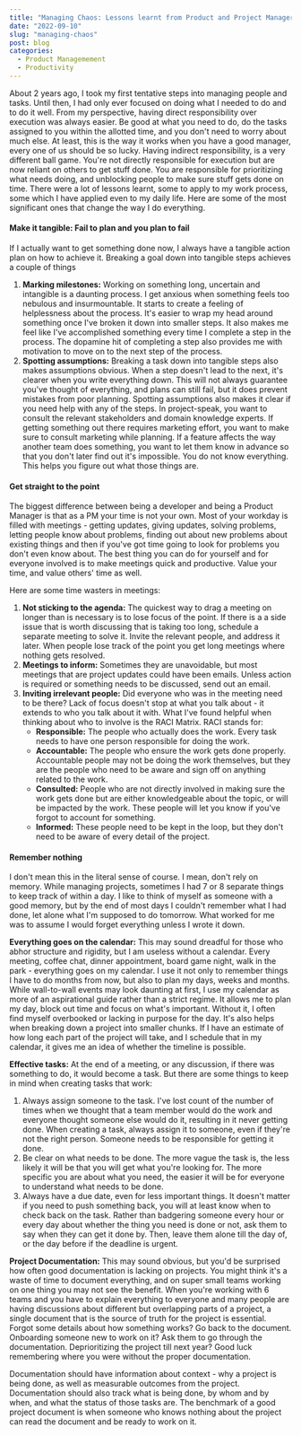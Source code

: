 ```yaml
---
title: "Managing Chaos: Lessons learnt from Product and Project Managers"
date: "2022-09-10"
slug: "managing-chaos"
post: blog
categories:
  - Product Managemement
  - Productivity
---
```


About 2 years ago, I took my first tentative steps into managing people and tasks. Until then, I had only ever focused on doing what I needed to do and to do it well. From my perspective, having direct responsibility over execution was always easier. Be good at what you need to do, do the tasks assigned to you within the allotted time, and you don't need to worry about much else. At least, this is the way it works when you have a good manager, every one of us should be so lucky. Having indirect responsibility, is a very different ball game. You're not directly responsible for execution but are now reliant on others to get stuff done. You are responsible for prioritizing what needs doing, and unblocking people to make sure stuff gets done on time. There were a lot of lessons learnt, some to apply to my work process, some which I have applied even to my daily life. Here are some of the most significant ones that change the way I do everything.

#### Make it tangible: Fail to plan and you plan to fail

If I actually want to get something done now, I always have a tangible action plan on how to achieve it. Breaking a goal down into tangible steps achieves a couple of things

1. **Marking milestones:** Working on something long, uncertain and intangible is a daunting process. I get anxious when something feels too nebulous and insurmountable. It starts to create a feeling of helplessness about the process. It's easier to wrap my head around something once I've broken it down into smaller steps. It also makes me feel like I've accomplished something every time I complete a step in the process. The dopamine hit of completing a step also provides me with motivation to move on to the next step of the process.
2. **Spotting assumptions:** Breaking a task down into tangible steps also makes assumptions obvious. When a step doesn't lead to the next, it's clearer when you write everything down. This will not always guarantee you've thought of everything, and plans can still fail, but it does prevent mistakes from poor planning. Spotting assumptions also makes it clear if you need help with any of the steps. In project-speak, you want to consult the relevant stakeholders and domain knowledge experts. If getting something out there requires marketing effort, you want to make sure to consult marketing while planning. If a feature affects the way another team does something, you want to let them know in advance so that you don't later find out it's impossible. You do not know everything. This helps you figure out what those things are.

#### Get straight to the point

The biggest difference between being a developer and being a Product Manager is that as a PM your time is not your own. Most of your workday is filled with meetings - getting updates, giving updates, solving problems, letting people know about problems, finding out about new problems about existing things and then if you've got time going to look for problems you don't even know about. The best thing you can do for yourself and for everyone involved is to make meetings quick and productive. Value your time, and value others' time as well.

Here are some time wasters in meetings:

1. **Not sticking to the agenda:** The quickest way to drag a meeting on longer than is necessary is to lose focus of the point. If there is a a side issue that is worth discussing that is taking too long, schedule a separate meeting to solve it. Invite the relevant people, and address it later. When people lose track of the point you get long meetings where nothing gets resolved.
2. **Meetings to inform:** Sometimes they are unavoidable, but most meetings that are project updates could have been emails. Unless action is required or something needs to be discussed, send out an email.
3. **Inviting irrelevant people:** Did everyone who was in the meeting need to be there? Lack of focus doesn't stop at what you talk about - it extends to who you talk about it with. What I've found helpful when thinking about who to involve is the RACI Matrix. RACI stands for:
   - **Responsible:** The people who actually does the work. Every task needs to have one person responsible for doing the work.
   - **Accountable:** The people who ensure the work gets done properly. Accountable people may not be doing the work themselves, but they are the people who need to be aware and sign off on anything related to the work.
   - **Consulted:** People who are not directly involved in making sure the work gets done but are either knowledgeable about the topic, or will be impacted by the work. These people will let you know if you've forgot to account for something.
   - **Informed:** These people need to be kept in the loop, but they don't need to be aware of every detail of the project.

#### Remember nothing

I don't mean this in the literal sense of course. I mean, don't rely on memory. While managing projects, sometimes I had 7 or 8 separate things to keep track of within a day. I like to think of myself as someone with a good memory, but by the end of most days I couldn't remember what I had done, let alone what I'm supposed to do tomorrow. What worked for me was to assume I would forget everything unless I wrote it down.

**Everything goes on the calendar:** This may sound dreadful for those who abhor structure and rigidity, but I am useless without a calendar. Every meeting, coffee chat, dinner appointment, board game night, walk in the park - everything goes on my calendar. I use it not only to remember things I have to do months from now, but also to plan my days, weeks and months. While wall-to-wall events may look daunting at first, I use my calendar as more of an aspirational guide rather than a strict regime. It allows me to plan my day, block out time and focus on what's important. Without it, I often find myself overbooked or lacking in purpose for the day. It's also helps when breaking down a project into smaller chunks. If I have an estimate of how long each part of the project will take, and I schedule that in my calendar, it gives me an idea of whether the timeline is possible.

**Effective tasks:** At the end of a meeting, or any discussion, if there was something to do, it would become a task. But there are some things to keep in mind when creating tasks that work:

1. Always assign someone to the task. I've lost count of the number of times when we thought that a team member would do the work and everyone thought someone else would do it, resulting in it never getting done. When creating a task, always assign it to someone, even if they're not the right person. Someone needs to be responsible for getting it done.
2. Be clear on what needs to be done. The more vague the task is, the less likely it will be that you will get what you're looking for. The more specific you are about what you need, the easier it will be for everyone to understand what needs to be done.
3. Always have a due date, even for less important things. It doesn't matter if you need to push something back, you will at least know when to check back on the task. Rather than badgering someone every hour or every day about whether the thing you need is done or not, ask them to say when they can get it done by. Then, leave them alone till the day of, or the day before if the deadline is urgent.

**Project Documentation:** This may sound obvious, but you'd be surprised how often good documentation is lacking on projects. You might think it's a waste of time to document everything, and on super small teams working on one thing you may not see the benefit. When you're working with 6 teams and you have to explain everything to everyone and many people are having discussions about different but overlapping parts of a project, a single document that is the source of truth for the project is essential. Forgot some details about how something works? Go back to the document. Onboarding someone new to work on it? Ask them to go through the documentation. Deprioritizing the project till next year? Good luck remembering where you were without the proper documentation.

Documentation should have information about context - why a project is being done, as well as measurable outcomes from the project. Documentation should also track what is being done, by whom and by when, and what the status of those tasks are. The benchmark of a good project document is when someone who knows nothing about the project can read the document and be ready to work on it.
